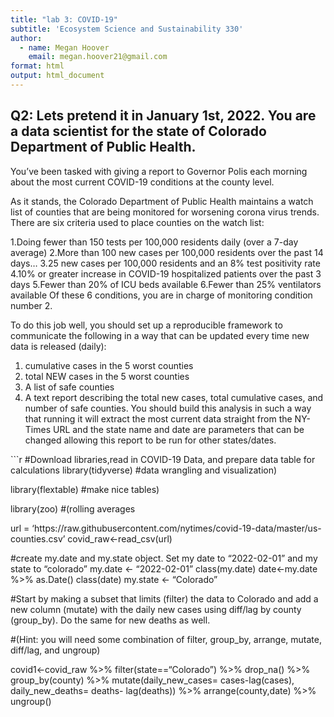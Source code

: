 ```yaml
---
title: "lab 3: COVID-19"
subtitle: 'Ecosystem Science and Sustainability 330'
author:
  - name: Megan Hoover
    email: megan.hoover21@gmail.com
format: html
output: html_document
---
```


## Q2: Lets pretend it in January 1st, 2022. You are a data scientist for the state of Colorado Department of Public Health.

You’ve been tasked with giving a report to Governor Polis each morning about the most current COVID-19 conditions at the county level.

As it stands, the Colorado Department of Public Health maintains a watch list of counties that are being monitored for worsening corona virus trends. There are six criteria used to place counties on the watch list:

1.Doing fewer than 150 tests per 100,000 residents daily (over a 7-day average)
2.More than 100 new cases per 100,000 residents over the past 14 days…
3.25 new cases per 100,000 residents and an 8% test positivity rate
4.10% or greater increase in COVID-19 hospitalized patients over the past 3 days
5.Fewer than 20% of ICU beds available
6.Fewer than 25% ventilators available
Of these 6 conditions, you are in charge of monitoring condition number 2.

To do this job well, you should set up a reproducible framework to communicate the following in a way that can be updated every time new data is released (daily):

1. cumulative cases in the 5 worst counties
2. total NEW cases in the 5 worst counties
3. A list of safe counties
4. A text report describing the total new cases, total cumulative cases, and number of safe counties.
You should build this analysis in such a way that running it will extract the most current data straight from the NY-Times URL and the state name and date are parameters that can be changed allowing this report to be run for other states/dates.

```r
#Download libraries,read in COVID-19 Data, and prepare data table for calculations
library(tidyverse) #data wrangling and visualization) 

library(flextable) #make nice tables)

library(zoo) #(rolling averages

url = 'https://raw.githubusercontent.com/nytimes/covid-19-data/master/us-counties.csv'
covid_raw<-read_csv(url)

#create my.date and my.state object. Set my date to "2022-02-01" and my state to "colorado"
my.date <- "2022-02-01" 
  class(my.date)
date<-my.date %>%
  as.Date()
class(date)
my.state <- "Colorado"

#Start by making a subset that limits (filter) the data to Colorado and add a new column (mutate) with the daily new cases using diff/lag by county (group_by). Do the same for new deaths as well.

#(Hint: you will need some combination of filter, group_by, arrange, mutate, diff/lag, and ungroup)

covid1<-covid_raw %>%
  filter(state=="Colorado") %>%
  drop_na() %>%
  group_by(county) %>%
  mutate(daily_new_cases= cases-lag(cases),
         daily_new_deaths= deaths- lag(deaths)) %>%
  arrange(county,date) %>%
  ungroup()